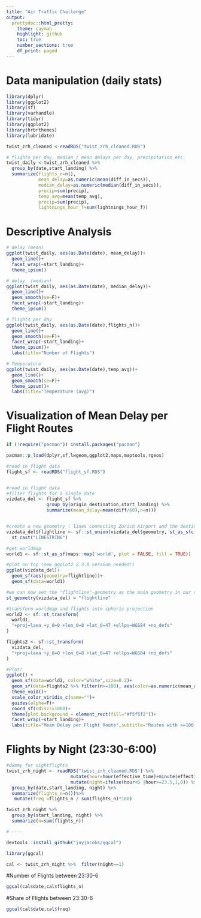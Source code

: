 ```yaml
---
title: "Air Traffic Challenge"
output: 
  prettydoc::html_pretty:
    theme: cayman
    highlight: github
    toc: true 
    number_sections: true 
    df_print: paged
---
```


# Data manipulation (daily stats)
```r
library(dplyr)
library(ggplot2)
library(sf)
library(varhandle)
library(tidyr)
library(ggplot2)
library(hrbrthemes)
library(lubridate)

twist_zrh_cleaned <-readRDS("twist_zrh_cleaned.RDS")

# flights per day, median / mean delays per day, precipitation etc.
twist_daily <-twist_zrh_cleaned %>%  
  group_by(date,start_landing) %>% 
  summarize(flights_n=n(),
            mean_delay=as.numeric(mean(diff_in_secs)), 
            median_delay=as.numeric(median(diff_in_secs)),
            precip=sum(precip),
            temp_avg=mean(temp_avg),
            precip=sum(precip),
            lightnings_hour_f=sum(lightnings_hour_f))
```

# Descriptive Analysis
```r
# delay (mean)
ggplot(twist_daily, aes(as.Date(date), mean_delay))+
  geom_line()+
  facet_wrap(~start_landing)+
  theme_ipsum()

# delay  (median)
ggplot(twist_daily, aes(as.Date(date), median_delay))+
  geom_line()+
  geom_smooth(se=F)+
  facet_wrap(~start_landing)+
  theme_ipsum()

# flights per day
ggplot(twist_daily, aes(as.Date(date),flights_n))+
  geom_line()+
  geom_smooth(se=F)+
  facet_wrap(~start_landing)+
  theme_ipsum()+
  labs(title="Number of Flights")

# Temperature
ggplot(twist_daily, aes(as.Date(date),temp_avg))+
  geom_line()+
  geom_smooth(se=F)+
  theme_ipsum()+
  labs(title="Temperature (avg)")

```

# Visualization of Mean Delay per Flight Routes
```r

if (!require("pacman")) install.packages("pacman")

pacman::p_load(dplyr,sf,lwgeom,ggplot2,maps,maptools,rgeos)

#read in flight data
flight_sf <- readRDS("flight_sf.RDS")


#read in flight data
#filter flights for a single date
vizdata_del <- flight_sf %>% 
               group_by(origin_destination,start_landing) %>% 
               summarize(mean_delay=mean(diff/60),n=n())


#create a new geometry : lines connecting Zurich Airport and the destination/origin of the flight
vizdata_del$flightline <- sf::st_union(vizdata_del$geometry, st_as_sfc("POINT(8 47)",crs=st_crs("+proj=longlat +datum=WGS84 +no_defs"))) %>% 
  st_cast("LINESTRING")

#get worldmap
world1 <- sf::st_as_sf(maps::map('world', plot = FALSE, fill = TRUE))

#plot on top (new ggplot2 2.3.0 version needed!)
ggplot(vizdata_del)+
  geom_sf(aes(geometry=flightline))+
  geom_sf(data=world1)

#we can now set the "flightline"-geometry as the main geometry in our dataset
st_geometry(vizdata_del) = "flightline"

#transform worldmap and flights into spheric projection
world2 <- sf::st_transform(
  world1,
  "+proj=laea +y_0=0 +lon_0=8 +lat_0=47 +ellps=WGS84 +no_defs"
)

flights2 <- sf::st_transform(
  vizdata_del,
  "+proj=laea +y_0=0 +lon_0=8 +lat_0=47 +ellps=WGS84 +no_defs"
)  

#Plot!
ggplot() + 
  geom_sf(data=world2, color="white",size=0.2)+
  geom_sf(data=flights2 %>% filter(n>=100), aes(color=as.numeric(mean_delay), alpha=0.8),size=0.2,show.legend = "line")+
  theme_void()+
  scale_color_viridis_c(name="")+
  guides(alpha=F)+
  coord_sf(ndiscr=1000)+
  theme(plot.background = element_rect(fill="#f5f5f2"))+
  facet_wrap(~start_landing)+
  labs(title="Mean Delay per Flight Route",subtitle="Routes with >=100 Flights, 2017\n\n")


```

# Flights by Night (23:30-6:00)
```r

#dummy for nightflights
twist_zrh_night <- readRDS("twist_zrh_cleaned.RDS") %>% 
                        mutate(hour=hour(effective_time)+minute(effective_time)/60) %>% 
                        mutate(night=ifelse(hour<6 |hour>=23.5,1,0)) %>% 
  group_by(date,start_landing, night) %>% 
  summarize(flights_n=n())%>% 
   mutate(freq =flights_n / sum(flights_n)*100)

twist_zrh_night %>% 
  group_by(start_landing, night) %>% 
  summarize(n=sum(flights_n))

# ----

devtools::install_github("jayjacobs/ggcal")

library(ggcal)

cal <- twist_zrh_night %>%  filter(night==1)
```

#Number of Flights between 23:30-6
```r
ggcal(cal$date,cal$flights_n)
```

#Share of Flights between 23:30-6
```r
ggcal(cal$date,cal$freq)

```

# 
```r

```




```r

```


<!-- # Modelling with xgboost --- -->
<!-- ```{r} -->

<!-- data <- twist_zrh_cleaned %>% mutate(delay=ifelse(diff_in_secs>1800,1,0)) %>%  -->
<!--   select(-geometry) -->



<!-- install.packages("xgboost", repos="http://dmlc.ml/drat/", type = "source") -->

<!-- library(xgboost) -->
<!-- library(magrittr) -->
<!-- library(dplyr) -->
<!-- library(Matrix) -->


<!-- # Partition data -->
<!-- set.seed(1234) -->
<!-- ind <- sample(2, nrow(data), replace = T, prob = c(0.8, 0.2)) -->
<!-- train <- data[ind==1,] -->
<!-- test <- data[ind==2,] -->

<!-- # Create matrix - One-Hot Encoding for Factor variables -->
<!-- trainm <- sparse.model.matrix(delay ~ .-1, data = train) -->
<!-- head(trainm) -->
<!-- train_label <- train[,"delay"] -->
<!-- train_matrix <- xgb.DMatrix(data = as.matrix(trainm),  -->
<!--                             label = train_label) -->

<!-- #  -->
<!-- testm <- sparse.model.matrix(admit~.-1, data = test) -->
<!-- test_label <- test[,"delay"] -->
<!-- test_matrix <- xgb.DMatrix(data = as.matrix(testm), label = test_label) -->

<!-- #### WORK IN PROGRESS  -->



<!-- ``` -->

